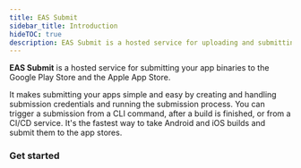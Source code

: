 ```yaml
---
title: EAS Submit
sidebar_title: Introduction
hideTOC: true
description: EAS Submit is a hosted service for uploading and submitting an app binary to the app stores.
---
```




**EAS Submit** is a hosted service for submitting your app binaries to the Google Play Store and the Apple App Store.

It makes submitting your apps simple and easy by creating and handling submission credentials and running the submission process. You can trigger a submission from a CLI command, after a build is finished, or from a CI/CD service. It's the fastest way to take Android and iOS builds and submit them to the app stores.

### Get started

<BoxLink
  title="Submit to the Google Play Store"
  description="Learn how to submit an Android app to the Google Play Store."
  href="/submit/android"
  Icon={GoogleAppStoreIcon}
/>
<BoxLink
  title="Submit to the Apple App Store"
  description="Learn how to submit an iOS/iPadOS app to the Apple App Store."
  href="/submit/ios"
  Icon={AppleAppStoreIcon}
/>
<BoxLink
  title="Configuration with eas.json"
  description="See how to configure your submissions with eas.json."
  href="/submit/eas-json"
  Icon={Settings01Icon}
/>

